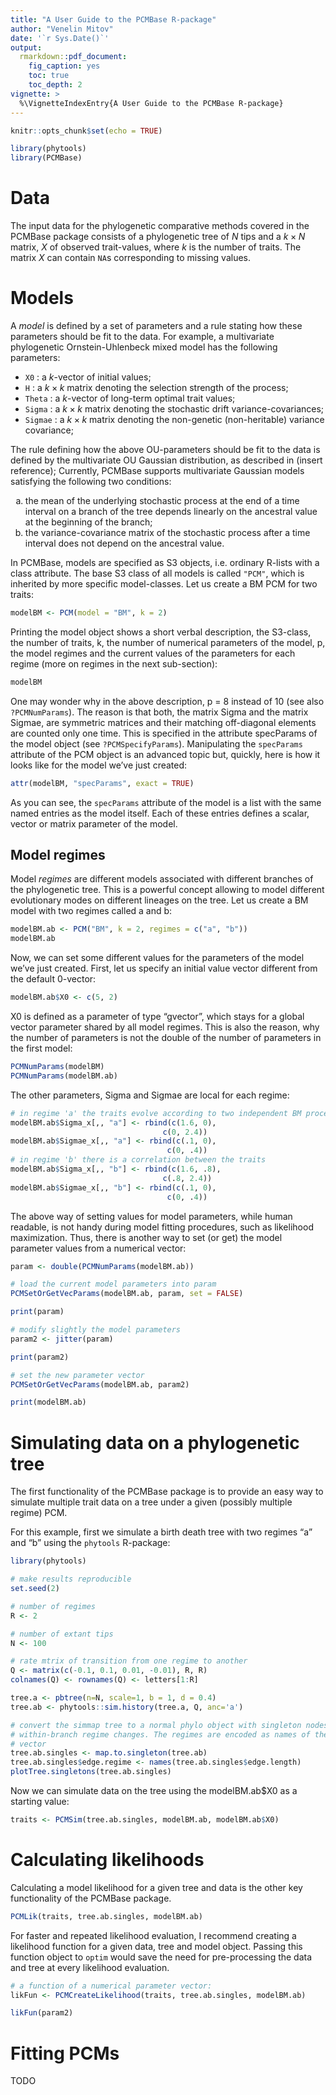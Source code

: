 ```yaml
---
title: "A User Guide to the PCMBase R-package"
author: "Venelin Mitov"
date: '`r Sys.Date()`'
output: 
  rmarkdown::pdf_document:
    fig_caption: yes
    toc: true
    toc_depth: 2
vignette: >
  %\VignetteIndexEntry{A User Guide to the PCMBase R-package}
---
```


```r
knitr::opts_chunk$set(echo = TRUE)

library(phytools)
library(PCMBase)
```


# Data 

The input data for the phylogenetic comparative methods covered in the PCMBase package consists of a phylogenetic tree of $N$ tips and a $k\times N$ matrix, $X$ of observed trait-values, where $k$ is the number of traits. The matrix $X$ can contain ```NA```s corresponding to missing values.

# Models
A *model* is defined by a set of parameters and a rule stating how these parameters should be fit to the data. For example, a multivariate phylogenetic Ornstein-Uhlenbeck mixed model has the following parameters:

- ```X0``` : a $k$-vector of initial values;
- ```H``` : a $k\times k$ matrix denoting the selection strength of the process;
- ```Theta``` : a $k$-vector of long-term optimal trait values;
- ```Sigma``` : a $k\times k$ matrix denoting the stochastic drift variance-covariances;
- ```Sigmae``` : a $k\times k$ matrix denoting the non-genetic (non-heritable) variance covariance;

The rule defining how the above OU-parameters should be fit to the data is defined by the multivariate OU Gaussian distribution, as described in (insert reference); Currently, PCMBase supports multivariate Gaussian models satisfying the following two conditions:

a. the mean of the underlying stochastic process at the end of a time interval on a branch of the tree depends linearly on the ancestral value at the beginning of the branch;
b. the variance-covariance matrix of the stochastic process after a time interval does not depend on the ancestral value.

In PCMBase, models are specified as S3 objects, i.e. ordinary R-lists with a class attribute. The base S3 class of all models is called `"PCM"`, which is inherited by more specific model-classes. Let us create a BM PCM for two traits:

```r
modelBM <- PCM(model = "BM", k = 2)
```

Printing the model object shows a short verbal description, the S3-class, the number of traits, k, the number of numerical parameters of the model, p, the model regimes and the current values of the parameters for each regime (more on regimes in the next sub-section):

```r
modelBM
```

One may wonder why in the above description, p = 8 instead of 10 (see also `?PCMNumParams`). The reason is that both, the matrix Sigma and the matrix Sigmae, are symmetric matrices and their matching off-diagonal elements are counted only one time. This is specified in the attribute specParams of the model object (see `?PCMSpecifyParams`). Manipulating the `specParams` attribute of the PCM object is an advanced topic but, quickly, here is how it looks like for the model we've just created:

```r
attr(modelBM, "specParams", exact = TRUE)
```

As you can see, the `specParams` attribute of the model is a list with the same named entries as the model itself. Each of these entries defines a scalar, vector or matrix parameter of the model. 

## Model regimes
Model *regimes* are different models associated with different branches of the phylogenetic tree. This is a powerful concept allowing to model different evolutionary modes on different lineages on the tree. Let us create a BM model with two regimes called a and b:

```r
modelBM.ab <- PCM("BM", k = 2, regimes = c("a", "b"))
modelBM.ab
```

Now, we can set some different values for the parameters of the model we've just created. First, let us specify an initial value vector different from the default 0-vector:

```r
modelBM.ab$X0 <- c(5, 2)
```

X0 is defined as a parameter of type "gvector", which stays for a global vector parameter shared by all model regimes. This is also the reason, why the number of parameters is not the double of the number of parameters in the first model:

```r
PCMNumParams(modelBM)
PCMNumParams(modelBM.ab)
```

The other parameters, Sigma and Sigmae are local for each regime:

```r
# in regime 'a' the traits evolve according to two independent BM processes (starting from the global vecto X0).
modelBM.ab$Sigma_x[,, "a"] <- rbind(c(1.6, 0),
                                  c(0, 2.4))
modelBM.ab$Sigmae_x[,, "a"] <- rbind(c(.1, 0),
                                   c(0, .4))
# in regime 'b' there is a correlation between the traits
modelBM.ab$Sigma_x[,, "b"] <- rbind(c(1.6, .8),
                                  c(.8, 2.4))
modelBM.ab$Sigmae_x[,, "b"] <- rbind(c(.1, 0),
                                   c(0, .4))
```

The above way of setting values for model parameters, while human readable, is not handy during model fitting procedures, such as likelihood maximization. Thus, there is another way to set (or get) the model parameter values from a numerical vector:

```r
param <- double(PCMNumParams(modelBM.ab))

# load the current model parameters into param
PCMSetOrGetVecParams(modelBM.ab, param, set = FALSE)

print(param)

# modify slightly the model parameters
param2 <- jitter(param)

print(param2)

# set the new parameter vector
PCMSetOrGetVecParams(modelBM.ab, param2)

print(modelBM.ab)
```



# Simulating data on a phylogenetic tree
The first functionality of the PCMBase package is to provide an easy way to simulate multiple trait data on a tree under a given (possibly multiple regime) PCM. 

For this example, first we simulate a birth death tree with two regimes "a" and "b" using the `phytools` R-package:

```r
library(phytools)

# make results reproducible
set.seed(2)

# number of regimes
R <- 2

# number of extant tips
N <- 100

# rate mtrix of transition from one regime to another
Q <- matrix(c(-0.1, 0.1, 0.01, -0.01), R, R)
colnames(Q) <- rownames(Q) <- letters[1:R]

tree.a <- pbtree(n=N, scale=1, b = 1, d = 0.4)
tree.ab <- phytools::sim.history(tree.a, Q, anc='a')

# convert the simmap tree to a normal phylo object with singleton nodes at the
# within-branch regime changes. The regimes are encoded as names of the edge.length
# vector
tree.ab.singles <- map.to.singleton(tree.ab)
tree.ab.singles$edge.regime <- names(tree.ab.singles$edge.length)
plotTree.singletons(tree.ab.singles)
```

Now we can simulate data on the tree using the modelBM.ab$X0 as a starting value:

```r
traits <- PCMSim(tree.ab.singles, modelBM.ab, modelBM.ab$X0)
```

# Calculating likelihoods
Calculating a model likelihood for a given tree and data is the other key functionality of the PCMBase package.

```r
PCMLik(traits, tree.ab.singles, modelBM.ab)
```

For faster and repeated likelihood evaluation, I recommend creating a likelihood function for a given 
data, tree and model object. Passing this function object to `optim` would save the need for pre-processing the data and tree at every 
likelihood evaluation.

```r
# a function of a numerical parameter vector:
likFun <- PCMCreateLikelihood(traits, tree.ab.singles, modelBM.ab)

likFun(param2)
```

# Fitting PCMs
TODO


